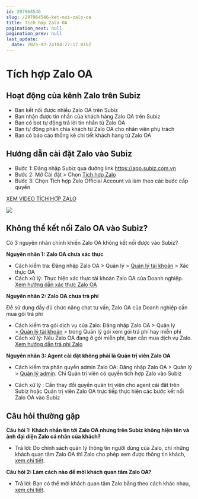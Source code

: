 ```yaml
---
id: 297964546
slug: /297964546-ket-noi-zalo-oa
title: Tích hợp Zalo OA
pagination_next: null
pagination_prev: null
last_update:
  date: 2025-02-24T04:27:17.015Z
---
```


# Tích hợp Zalo OA

## Hoạt động của kênh Zalo trên Subiz




- Bạn kết nối được nhiều Zalo OA trên Subiz
- Bạn nhận được tin nhắn của khách hàng Zalo OA trên Subiz
- Bạn có bot tự động trả lời tin nhắn từ Zalo OA
- Bạn tự động phân chia khách từ Zalo OA cho nhân viên phụ trách
- Bạn có báo cáo thống kê chi tiết khách hàng từ Zalo OA
## Hướng dẫn cài đặt Zalo vào Subiz


- Bước 1: Đăng nhập Subiz qua đường link https://app.subiz.com.vn
- Bước 2: Mở Cài đặt &gt; Chọn [Tích hợp Zalo](https://app.subiz.com.vn/settings/zalo)
- Bước 3: Chọn Tích hợp Zalo Official Account và làm theo các bước cấp quyền



[XEM VIDEO TÍCH HỢP ZALO](https://www.youtube.com/watch?v=67dyW9RBD3o)




![](https://vcdn.subiz-cdn.com/file/fisgyrbebbqswxwnkfbn_acpxkgumifuoofoosble/unnamed.png)



## Không thể kết nối Zalo OA vào Subiz?




Có 3 nguyên nhân chính khiến Zalo OA không kết nối được vào Subiz?



**Nguyên nhân 1: Zalo OA chưa xác thực**



- Cách kiểm tra: Đăng nhập Zalo OA &gt; Quản lý &gt; [Quản lý tài khoản](https://oa.zalo.me/manage/account) &gt; Xác thực OA
- Cách xử lý: Thực hiện xác thực tài khoản Zalo OA của Doanh nghiệp. [Xem hướng dẫn xác thực Zalo OA](https://oa.zalo.me/home/resources/guides/huong-dan-xac-thuc-tai-khoan-official-account-cho-doanh-nghiep_70)





**Nguyên nhân 2: Zalo OA chưa trả phí**



Để sử dụng đầy đủ chức năng chat tư vấn, Zalo OA của Doanh nghiệp cần mua gói trả phí



- Cách kiểm tra gói dịch vụ của Zalo: Đăng nhập Zalo OA &gt; Quản lý &gt;[ Quản lý tài khoản](https://oa.zalo.me/manage/account) &gt; trong Quản lý gói xem gói trả phí hay miễn phí
- Cách xử lý: Nếu Zalo OA đang ở gói miễn phí, bạn cần mua dịch vụ Zalo. [Xem hướng dẫn trả phí Zalo](https://oa.zalo.me/home/resources/policy/-trien-khai-goi-dich-vu-tra-phi-voi-zalo-oa-doanh-nghiep_4326077009372661188)



**Nguyên nhân 3: Agent cài đặt không phải là Quản trị viên Zalo OA**



- Cách kiểm tra phân quyền admin Zalo OA: Đăng nhập Zalo OA &gt; Quản lý &gt; [Quản lý admin](https://oa.zalo.me/manage/mnadmin). Chỉ Quản trị viên có quyền tích hợp Zalo vào Subiz

- Cách xử lý : Cần thay đổi quyền quản trị viên cho agent cài đặt trên Subiz hoặc Quản trị viên Zalo OA trực tiếp thực hiện các bước kết nối Zalo OA vào Subiz
## Câu hỏi thường gặp


**Câu hỏi 1: Khách nhắn tin tới Zalo OA nhưng trên Subiz không hiện tên và ảnh đại diện Zalo cá nhân của khách?**

- Trả lời: Do chính sách quản lý thông tin người dùng của Zalo, chỉ những khách quan tâm Zalo OA thì Zalo cho phép xem được thông tin khách, [xem chi tiết](https://developers.zalo.me/docs/official-account/quan-ly/quan-ly-thong-tin-nguoi-dung/lay-danh-sach-khach-hang-quan-tam-oa).



**Câu hỏi 2: Làm cách nào để mời khách quan tâm Zalo OA?**

- Trả lời: Bạn có thể mời khách quan tâm Zalo bằng theo cách khác nhau, [xem chi tiết](https://oa.zalo.me/home/resources/guides/huong-dan-hoat-dong-danh-cho-official-account-dang-ky-moi_6).